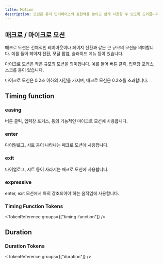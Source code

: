```yaml
---
title: Motion
description: 모션은 유저 인터페이스의 표현력을 높이고 쉽게 사용할 수 있도록 도와줍니다.
---
```


## 매크로 / 마이크로 모션

매크로 모션은 전체적인 레이아웃이나 페이지 전환과 같은 큰 규모의 모션을 의미합니다. 예를 들어 페이지 전환, 모달 팝업, 슬라이드 메뉴 등이 있습니다.

마이크로 모션은 작은 규모의 모션을 의미합니다. 예를 들어 버튼 클릭, 입력창 포커스, 스크롤 등이 있습니다.

마이크로 모션은 0.2초 이하의 시간을 가지며, 매크로 모션은 0.2초를 초과합니다.

## Timing function

### easing

버튼 클릭, 입력창 포커스, 등의 기능적인 마이크로 모션에 사용합니다.

### enter

다이얼로그, 시트 등이 나타나는 매크로 모션에 사용합니다.

### exit

다이얼로그, 시트 등이 사라지는 매크로 모션에 사용합니다.

### expressive

enter, exit 모션에서 특히 강조되어야 하는 움직임에 사용합니다.

### Timing Function Tokens

<TokenReference groups={["timing-function"]} />

## Duration

### Duration Tokens

<TokenReference groups={["duration"]} />
